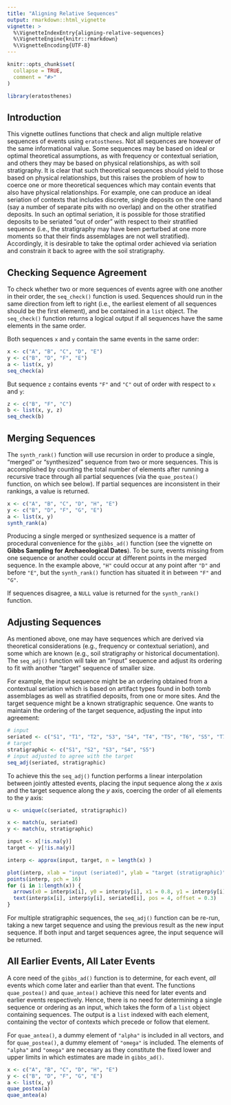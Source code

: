 ```yaml
---
title: "Aligning Relative Sequences"
output: rmarkdown::html_vignette
vignette: >
  %\VignetteIndexEntry{aligning-relative-sequences}
  %\VignetteEngine{knitr::rmarkdown}
  %\VignetteEncoding{UTF-8}
---
```


```r
knitr::opts_chunk$set(
  collapse = TRUE,
  comment = "#>"
)
```

```r
library(eratosthenes)
```

## Introduction

This vignette outlines functions that check and align multiple relative sequences of events using `eratosthenes`. Not all sequences are however of the same informational value. Some sequences may be based on ideal or optimal theoretical assumptions, as with frequency or contextual seriation, and others they may be based on physical relationships, as with soil stratigraphy. It is clear that such theoretical sequences should yield to those based on physical relationships, but this raises the problem of how to coerce one or more theoretical sequences which may contain events that also have physical relationships. For example, one can produce an ideal seriation of contexts that includes discrete, single deposits on the one hand (say a number of separate pits with no overlap) and on the other stratified deposits. In such an optimal seriation, it is possible for those stratified deposits to be seriated "out of order" with respect to their stratified sequence (i.e., the stratigraphy may have been perturbed at one more moments so that their finds assemblages are not well stratified). Accordingly, it is desirable to take the optimal order achieved via seriation and constrain it back to agree with the soil stratigraphy.

## Checking Sequence Agreement

To check whether two or more sequences of events agree with one another in their order, the `seq_check()` function is used. Sequences should run in the same direction from left to right (i.e., the earliest element of all sequences should be the first element), and be contained in a `list` object. The `seq_check()` function returns a logical output if all sequences have the same elements in the same order.

Both sequences `x` and `y` contain the same events in the same order:

```r
x <- c("A", "B", "C", "D", "E")
y <- c("B", "D", "F", "E")
a <- list(x, y)
seq_check(a)
```

But sequence `z` contains events `"F"` and `"C"` out of order with respect to `x` and `y`:

```r
z <- c("B", "F", "C")
b <- list(x, y, z)
seq_check(b)
```

## Merging Sequences

The `synth_rank()` function will use recursion in order to produce a single, "merged" or "synthesized" sequence from two or more sequences.  This is accomplished by counting the total number of elements after running a recursive trace through all partial sequences (via the `quae_postea()` function, on which see below). If partial sequences are inconsistent in their rankings, a \code{NULL} value is returned.

```r
x <- c("A", "B", "C", "D", "H", "E")
y <- c("B", "D", "F", "G", "E")
a <- list(x, y)
synth_rank(a)
```

Producing a single merged or synthesized sequence is a matter of procedural convenience for the `gibbs_ad()` function (see the vignette on **Gibbs Sampling for Archaeological Dates**). To be sure, events missing from one sequence or another could occur at different points in the merged sequence. In the example above, `"H"` could occur at any point after `"D"` and before `"E"`, but the `synth_rank()` function has situated it in between `"F"` and `"G"`.

If sequences disagree, a `NULL` value is returned for the `synth_rank()` function.

## Adjusting Sequences

As mentioned above, one may have sequences which are derived via theoretical considerations (e.g., frequency or contextual seriation), and some which are known (e.g., soil stratigraphy or historical documentation). The `seq_adj()` function will take an "input" sequence and adjust its ordering to fit with another "target" sequence of smaller size.

For example, the input sequence might be an ordering obtained from a contextual seriation which is based on artifact types found in both tomb assemblages as well as stratified deposits, from one or more sites. And the target sequence might be a known stratigraphic sequence. One wants to maintain the ordering of the target sequence, adjusting the input into agreement:

```r
# input
seriated <- c("S1", "T1", "T2", "S3", "S4", "T4", "T5", "T6", "S5", "T7", "S2")
# target
stratigraphic <- c("S1", "S2", "S3", "S4", "S5")
# input adjusted to agree with the target
seq_adj(seriated, stratigraphic)
```

To achieve this the `seq_adj()` function performs a linear interpolation between jointly attested events, placing the input sequence along the $x$ axis and the target sequence along the $y$ axis, coercing the order of all elements to the $y$ axis:

```r
u <- unique(c(seriated, stratigraphic))

x <- match(u, seriated)
y <- match(u, stratigraphic)

input <- x[!is.na(y)]
target <- y[!is.na(y)]

interp <- approx(input, target, n = length(x) )

plot(interp, xlab = "input (seriated)", ylab = "target (stratigraphic)", type = "l")
points(interp, pch = 16)
for (i in 1:length(x)) {
  arrows(x0 = interp$x[i], y0 = interp$y[i], x1 = 0.8, y1 = interp$y[i], length = 0.1, angle = 20  )
  text(interp$x[i], interp$y[i], seriated[i], pos = 4, offset = 0.3)
}
```

For multiple stratigraphic sequences, the `seq_adj()` function can be re-run, taking a new target sequence and using the previous result as the new input sequence. If both input and target sequences agree, the input sequence will be returned.

## All Earlier Events, All Later Events

A core need of the `gibbs_ad()` function is to determine, for each event,  _all_ events which come later and earlier than that event. The functions `quae_postea()` and `quae_antea()` achieve this need for later events and earlier events respectively. Hence, there is no need for determining a single sequence or ordering as an input, which takes the form of a `list` object containing sequences. The output is a `list` indexed with each element, containing the vector of contexts which precede or follow that element.

For `quae_antea()`, a dummy element of `"alpha"` is included in all vectors, and for `quae_postea()`, a dummy element of `"omega"` is included. The elements of `"alpha"` and `"omega"` are necesary as they constitute the fixed lower and upper limits in which estimates are made in `gibbs_ad()`.

```r
x <- c("A", "B", "C", "D", "H", "E")
y <- c("B", "D", "F", "G", "E")
a <- list(x, y)
quae_postea(a)
quae_antea(a)
```

